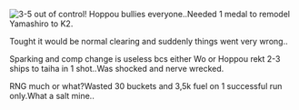 [[File:Wth_rng.png|thumb|3-5 out of control!
Hoppou bullies everyone..]]Needed 1 medal to remodel Yamashiro to K2.

Tought it would be normal clearing and suddenly things went very wrong..

Sparking and comp change is useless bcs either Wo or Hoppou rekt 2-3 ships to taiha in 1 shot..Was shocked and nerve wrecked.

RNG much or what?Wasted 30 buckets and 3,5k fuel on 1 successful run only.What a salt mine..<ac_metadata title="Hoppou strikes back."> </ac_metadata>